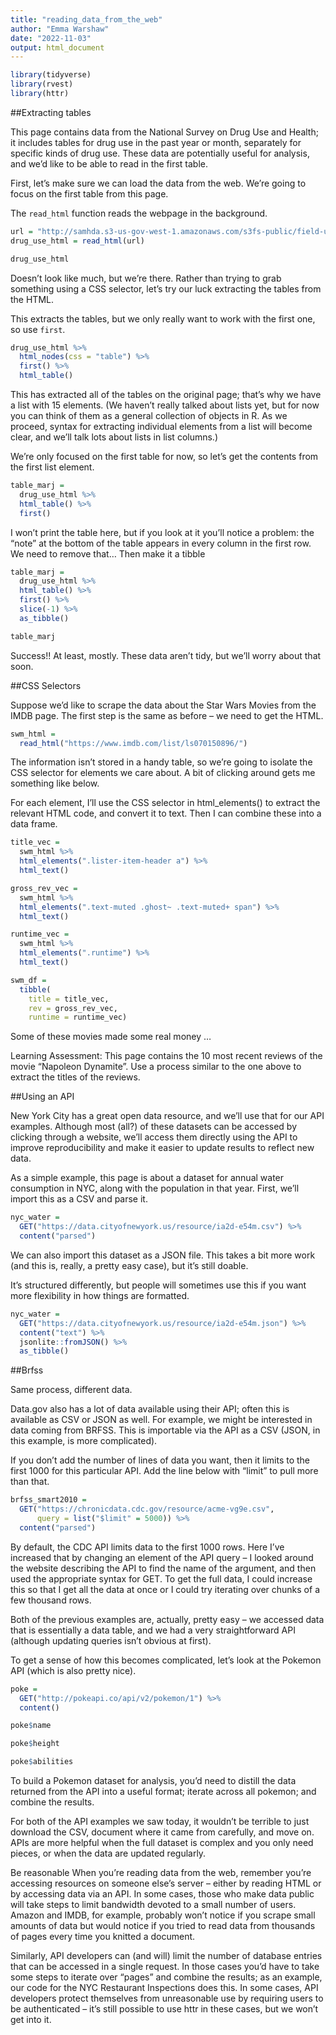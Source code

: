 ```yaml
---
title: "reading_data_from_the_web"
author: "Emma Warshaw"
date: "2022-11-03"
output: html_document
---
```

```r
library(tidyverse)
library(rvest)
library(httr)
```

##Extracting tables

This page contains data from the National Survey on Drug Use and Health; it includes tables for drug use in the past year or month, separately for specific kinds of drug use. These data are potentially useful for analysis, and we’d like to be able to read in the first table.

First, let’s make sure we can load the data from the web.  We're going to focus on the first table from this page.  

The `read_html` function reads the webpage in the background.  
```r
url = "http://samhda.s3-us-gov-west-1.amazonaws.com/s3fs-public/field-uploads/2k15StateFiles/NSDUHsaeShortTermCHG2015.htm"
drug_use_html = read_html(url)

drug_use_html
```

Doesn’t look like much, but we’re there. Rather than trying to grab something using a CSS selector, let’s try our luck extracting the tables from the HTML. 

This extracts the tables, but we only really want to work with the first one, so use `first`.
```r
drug_use_html %>%
  html_nodes(css = "table") %>%
  first() %>%
  html_table()
```

This has extracted all of the tables on the original page; that’s why we have a list with 15 elements. (We haven’t really talked about lists yet, but for now you can think of them as a general collection of objects in R. As we proceed, syntax for extracting individual elements from a list will become clear, and we’ll talk lots about lists in list columns.)

We’re only focused on the first table for now, so let’s get the contents from the first list element.

```r
table_marj = 
  drug_use_html %>% 
  html_table() %>% 
  first() 
```

I won’t print the table here, but if you look at it you’ll notice a problem: the “note” at the bottom of the table appears in every column in the first row. We need to remove that… Then make it a tibble

```r
table_marj = 
  drug_use_html %>% 
  html_table() %>% 
  first() %>%
  slice(-1) %>%
  as_tibble()

table_marj
```

Success!! At least, mostly. These data aren’t tidy, but we’ll worry about that soon.

##CSS Selectors

Suppose we’d like to scrape the data about the Star Wars Movies from the IMDB page. The first step is the same as before – we need to get the HTML.

```r
swm_html = 
  read_html("https://www.imdb.com/list/ls070150896/")
```

The information isn’t stored in a handy table, so we’re going to isolate the CSS selector for elements we care about. A bit of clicking around gets me something like below.

For each element, I’ll use the CSS selector in html_elements() to extract the relevant HTML code, and convert it to text. Then I can combine these into a data frame.

```r
title_vec = 
  swm_html %>%
  html_elements(".lister-item-header a") %>%
  html_text()

gross_rev_vec = 
  swm_html %>%
  html_elements(".text-muted .ghost~ .text-muted+ span") %>%
  html_text()

runtime_vec = 
  swm_html %>%
  html_elements(".runtime") %>%
  html_text()

swm_df = 
  tibble(
    title = title_vec,
    rev = gross_rev_vec,
    runtime = runtime_vec)
```

Some of these movies made some real money …

Learning Assessment: This page contains the 10 most recent reviews of the movie “Napoleon Dynamite”. Use a process similar to the one above to extract the titles of the reviews.

##Using an API

New York City has a great open data resource, and we’ll use that for our API examples. Although most (all?) of these datasets can be accessed by clicking through a website, we’ll access them directly using the API to improve reproducibility and make it easier to update results to reflect new data.

As a simple example, this page is about a dataset for annual water consumption in NYC, along with the population in that year. First, we’ll import this as a CSV and parse it.

```r
nyc_water = 
  GET("https://data.cityofnewyork.us/resource/ia2d-e54m.csv") %>% 
  content("parsed")
```

We can also import this dataset as a JSON file. This takes a bit more work (and this is, really, a pretty easy case), but it’s still doable.

It's structured differently, but people will sometimes use this if you want more flexibility in how things are formatted. 

```r
nyc_water = 
  GET("https://data.cityofnewyork.us/resource/ia2d-e54m.json") %>% 
  content("text") %>%
  jsonlite::fromJSON() %>%
  as_tibble()
```

##Brfss

Same process, different data. 

Data.gov also has a lot of data available using their API; often this is available as CSV or JSON as well. For example, we might be interested in data coming from BRFSS. This is importable via the API as a CSV (JSON, in this example, is more complicated).

If you don't add the number of lines of data you want, then it limits to the first 1000 for this particular API.  Add the line below with "limit" to pull more than that.  

```r
brfss_smart2010 = 
  GET("https://chronicdata.cdc.gov/resource/acme-vg9e.csv",
      query = list("$limit" = 5000)) %>% 
  content("parsed")
```

By default, the CDC API limits data to the first 1000 rows. Here I’ve increased that by changing an element of the API query – I looked around the website describing the API to find the name of the argument, and then used the appropriate syntax for GET. To get the full data, I could increase this so that I get all the data at once or I could try iterating over chunks of a few thousand rows.

Both of the previous examples are, actually, pretty easy – we accessed data that is essentially a data table, and we had a very straightforward API (although updating queries isn’t obvious at first).

To get a sense of how this becomes complicated, let’s look at the Pokemon API (which is also pretty nice).

```r
poke = 
  GET("http://pokeapi.co/api/v2/pokemon/1") %>%
  content()

poke$name

poke$height

poke$abilities

```

To build a Pokemon dataset for analysis, you’d need to distill the data returned from the API into a useful format; iterate across all pokemon; and combine the results.

For both of the API examples we saw today, it wouldn’t be terrible to just download the CSV, document where it came from carefully, and move on. APIs are more helpful when the full dataset is complex and you only need pieces, or when the data are updated regularly.

Be reasonable
When you’re reading data from the web, remember you’re accessing resources on someone else’s server – either by reading HTML or by accessing data via an API. In some cases, those who make data public will take steps to limit bandwidth devoted to a small number of users. Amazon and IMDB, for example, probably won’t notice if you scrape small amounts of data but would notice if you tried to read data from thousands of pages every time you knitted a document.

Similarly, API developers can (and will) limit the number of database entries that can be accessed in a single request. In those cases you’d have to take some steps to iterate over “pages” and combine the results; as an example, our code for the NYC Restaurant Inspections does this. In some cases, API developers protect themselves from unreasonable use by requiring users to be authenticated – it’s still possible to use httr in these cases, but we won’t get into it.
